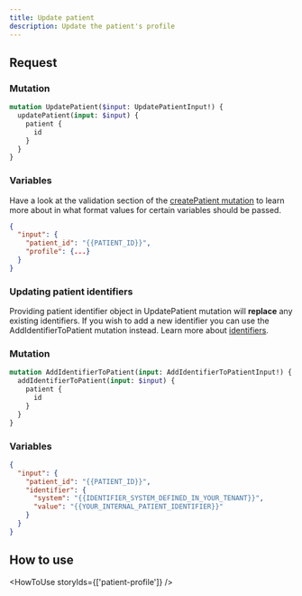 ```yaml
---
title: Update patient
description: Update the patient's profile
---
```


## Request

### Mutation

```graphql
mutation UpdatePatient($input: UpdatePatientInput!) {
  updatePatient(input: $input) {
    patient {
      id
    }
  }
}
```

### Variables

Have a look at the validation section of the [createPatient mutation](/awell-orchestration/api-reference/mutations/create-patient#validation) to learn more about in what format values for certain variables should be passed.

```json
{
  "input": {
    "patient_id": "{{PATIENT_ID}}",
    "profile": {...}
  }
}
```
### Updating patient identifiers

Providing patient identifier object in UpdatePatient mutation will **replace** any existing identifiers. If you wish to add a new identifier you can use the AddIdentifierToPatient mutation instead. Learn more about [identifiers](https://developers.awellhealth.com/awell-orchestration/docs/misc/patient-identifiers).

### Mutation

```graphql
mutation AddIdentifierToPatient(input: AddIdentifierToPatientInput!) {
  addIdentifierToPatient(input: $input) {
    patient {
      id
    }
  }
}
```

### Variables


```json
{
  "input": {
    "patient_id": "{{PATIENT_ID}}",
    "identifier": {
      "system": "{{IDENTIFIER_SYSTEM_DEFINED_IN_YOUR_TENANT}}",
      "value": "{{YOUR_INTERNAL_PATIENT_IDENTIFIER}}"
    }
  }
}
```

## How to use

<HowToUse storyIds={['patient-profile']} />
